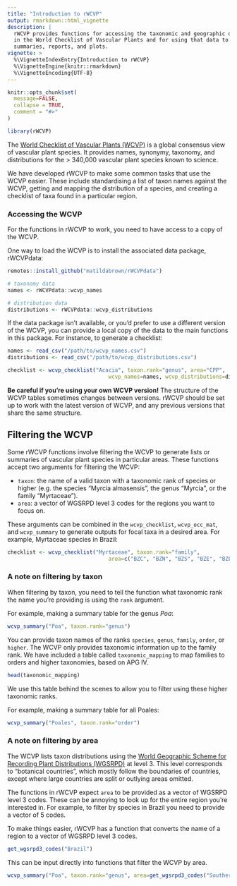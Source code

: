 ```yaml
---
title: "Introduction to rWCVP"
output: rmarkdown::html_vignette
description: |
  rWCVP provides functions for accessing the taxonomic and geographic data held
  in the World Checklist of Vascular Plants and for using that data to generate
  summaries, reports, and plots.
vignette: >
  %\VignetteIndexEntry{Introduction to rWCVP}
  %\VignetteEngine{knitr::rmarkdown}
  %\VignetteEncoding{UTF-8}
---
```


```r
knitr::opts_chunk$set(
  message=FALSE,
  collapse = TRUE,
  comment = "#>"
)

library(rWCVP)
```

The [World Checklist of Vascular Plants (WCVP)](https://wcvp.science.kew.org) is a global consensus view of vascular plant species. It provides names, synonymy, taxonomy, and distributions for the > 340,000 vascular plant species known to science.

We have developed rWCVP to make some common tasks that use the WCVP easier. These include standardising a list of taxon names against the WCVP, getting and mapping the distribution of a species, and creating a checklist of taxa found in a particular region.

### Accessing the WCVP

For the functions in rWCVP to work, you need to have access to a copy of the WCVP.

One way to load the WCVP is to install the associated data package, rWCVPdata:

```r
remotes::install_github("matildabrown/rWCVPdata")

# taxonomy data
names <- rWCVPdata::wcvp_names

# distribution data
distributions <- rWCVPdata::wcvp_distributions
```

If the data package isn't available, or you'd prefer to use a different version of the WCVP, you can provide a local copy of the data to the main functions in this package. For instance, to generate a checklist:

```r
names <- read_csv("/path/to/wcvp_names.csv")
distributions <- read_csv("/path/to/wcvp_distributions.csv")

checklist <- wcvp_checklist("Acacia", taxon.rank="genus", area="CPP",
                                wcvp_names=names, wcvp_distributions=distributions)
```

**Be careful if you're using your own WCVP version!** The structure of the WCVP tables sometimes changes between versions. rWCVP should be set up to work with the latest version of WCVP, and any previous versions that share the same structure.

## Filtering the WCVP

Some rWCVP functions involve filtering the WCVP to generate lists or summaries of vascular plant species in particular areas. These functions accept two arguments for filtering the WCVP:

* `taxon`: the name of a valid taxon with a taxonomic rank of species or higher (e.g. the species "Myrcia almasensis", the genus "Myrcia", or the family "Myrtaceae").
* `area`: a vector of WGSRPD level 3 codes for the regions you want to focus on.

These arguments can be combined in the `wcvp_checklist`, `wcvp_occ_mat`, and `wcvp_summary` to generate outputs for focal taxa in a desired area. For example, Myrtaceae species in Brazil:

```r
checklist <- wcvp_checklist("Myrtaceae", taxon.rank="family", 
                                area=c("BZC", "BZN", "BZS", "BZE", "BZL"))
```

### A note on filtering by taxon

When filtering by taxon, you need to tell the function what taxonomic rank the name you're providing is using the `rank` argument.

For example, making a summary table for the genus *Poa*:
```r
wcvp_summary("Poa", taxon.rank="genus")
```

You can provide taxon names of the ranks `species`, `genus`, `family`, `order`, or `higher`. The WCVP only provides taxonomic information up to the family rank. We have included a table called `taxonomic_mapping` to map families to orders and higher taxonomies, based on APG IV.

```r
head(taxonomic_mapping)
```

We use this table behind the scenes to allow you to filter using these higher taxonomic ranks.

For example, making a summary table for all Poales:
```r
wcvp_summary("Poales", taxon.rank="order")
```

### A note on filtering by area

The WCVP lists taxon distributions using the [World Geographic Scheme for Recording Plant Distributions (WGSRPD)](https://github.com/tdwg/wgsrpd) at level 3. This level corresponds to "botanical countries", which mostly follow the boundaries of countries, except where large countries are split or outlying areas omitted.

The functions in rWCVP expect `area` to be provided as a vector of WGSRPD level 3 codes. These can be annoying to look up for the entire region you're interested in. For example, to filter by species in Brazil you need to provide a vector of 5 codes.

To make things easier, rWCVP has a function that converts the name of a region to a vector of WGSRPD level 3 codes.

```r
get_wgsrpd3_codes("Brazil")
```

This can be input directly into functions that filter the WCVP by area.

```r
wcvp_summary("Poa", taxon.rank="genus", area=get_wgsrpd3_codes("Southern Hemisphere"))
```
